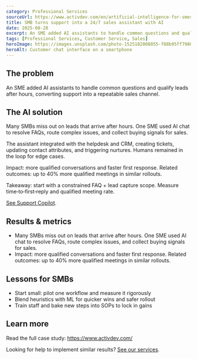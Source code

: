 ```yaml
---
category: Professional Services
sourceUrl: https://www.activdev.com/en/artificial-intelligence-for-smes-case-studies-examples/#:~:text=Case%20study%201%3A%20Customer%20service
title: SMB turns support into a 24/7 sales assistant with AI
date: 2025-08-28
excerpt: An SME added AI assistants to handle common questions and qualify leads after hours, converting support into a repeatable sales channel.
tags: [Professional Services, Customer Service, Sales]
heroImage: https://images.unsplash.com/photo-1525182008055-f88b95ff7980?q=80&w=1600&auto=format&fit=crop
heroAlt: Customer chat interface on a smartphone
---
```


## The problem

An SME added AI assistants to handle common questions and qualify leads after hours, converting support into a repeatable sales channel.

## The AI solution

Many SMBs miss out on leads that arrive after hours. One SME used AI chat to resolve FAQs, route complex issues, and collect buying signals for sales.

The assistant integrated with the helpdesk and CRM, creating tickets, updating contact attributes, and triggering nurtures. Humans remained in the loop for edge cases.

Impact: more qualified conversations and faster first response. Related outcomes: up to 40% more qualified meetings in similar rollouts.

Takeaway: start with a constrained FAQ + lead capture scope. Measure time‑to‑first‑reply and qualified meeting rate.

[See Support Copilot](/solutions).

## Results & metrics

- Many SMBs miss out on leads that arrive after hours. One SME used AI chat to resolve FAQs, route complex issues, and collect buying signals for sales.
- Impact: more qualified conversations and faster first response. Related outcomes: up to 40% more qualified meetings in similar rollouts.

## Lessons for SMBs

- Start small: pilot one workflow and measure it rigorously
- Blend heuristics with ML for quicker wins and safer rollout
- Train staff and bake new steps into SOPs to lock in gains

## Learn more

Read the full case study: <a href="https://www.activdev.com/" target="_blank" rel="noopener noreferrer">https://www.activdev.com/</a>

Looking for help to implement similar results? [See our services](/services).
